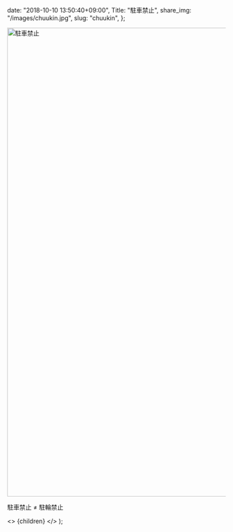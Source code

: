 
  date: "2018-10-10 13:50:40+09:00",
  Title: "駐車禁止",
  share_img: "/images/chuukin.jpg",
  slug: "chuukin",
};

<img src="/images/chuukin.jpg" alt="駐車禁止" width="1080" height="1080" loading="lazy" />

<span className="caption">駐車禁止 ≠ 駐輪禁止</span>

  <>
    <Head>
      <title>{meta.Title} | 異郷好実</title>
    </Head>
    <PostLayout meta={meta}>{children}</PostLayout>
  </>
);
